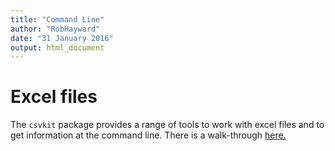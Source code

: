 ```yaml
---
title: "Command Line"
author: "RobHayward"
date: "31 January 2016"
output: html_document
---
```


# Excel files
The `csvkit` package provides a range of tools to work with excel files and to get information at the command line. There is a walk-through [here.](https://csvkit.readthedocs.org/en/0.9.1/)